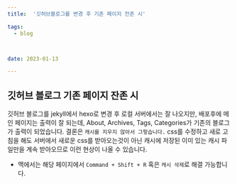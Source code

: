 ```yaml
---
title:  '깃허브블로그를 변경 후 기존 페이지 잔존 시'

tags:
  - blog



date: 2023-01-13

---
```


## 깃허브 블로그 기존 페이지 잔존 시

깃허브 블로그를 jekyll에서 hexo로 변경 후
로컬 서버에서는 잘 나오지만, 배포후에 메인 페이지는 출력이 잘 되는데, About, Archives, Tags, Categories가 기존의 블로그가 출력이 되었습니다.
결론은 `캐시를 지우지 않아서 그렇습니다.`
css를  수정하고 새로 고침을 해도 서버에서 새로운 css를 받아오는것이 아닌 캐시에 저장된 이미 있는 캐시 파일만을 계속 받아오므로 이런 현상이 나올 수 있습니다.

- 맥에서는 해당 페이지에서 `Command + Shift + R` 혹은 `캐시 삭제`로 해결 가능합니다.